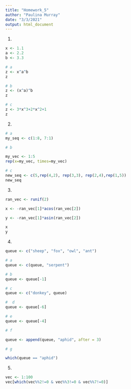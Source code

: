```yaml
---
title: "Homework_5"
author: "Paulina Murray"
date: "3/3/2021"
output: html_document
---
```


1.
```r

x <- 1.1
a <- 2.2
b <- 3.3

# a
z <- x^a^b
z

# b
z <- (x^a)^b
z

# c
z <- 3*x^3+2*x^2+1
z

```

2.
```r

# a
my_seq <- c(1:8, 7:1)

# b

my_vec <- 1:5
rep(x=my_vec, times=my_vec)

# c
new_seq <- c(5,rep(4,2), rep(3,3), rep(2,4),rep(1,5))
new_seq

```

3.
```r

ran_vec <- runif(2)

x <- -ran_vec[1]*acos(ran_vec[2])

y <- -ran_vec[1]*asin(ran_vec[2])

x
y


```

4.
```r

queue <- c("sheep", "fox", "owl", "ant")

# a
queue <- c(queue, "serpent")

# b
queue <- queue[-1]

# c
queue <- c("donkey", queue)

#  d
queue <- queue[-6]

# e
queue <- queue[-4]

# f

queue <- append(queue, "aphid", after = 3)

# g

which(queue == "aphid")

```

5.
```r

vec <- 1:100
vec[which(vec%%2!=0 & vec%%3!=0 & vec%%7!=0)]

```


